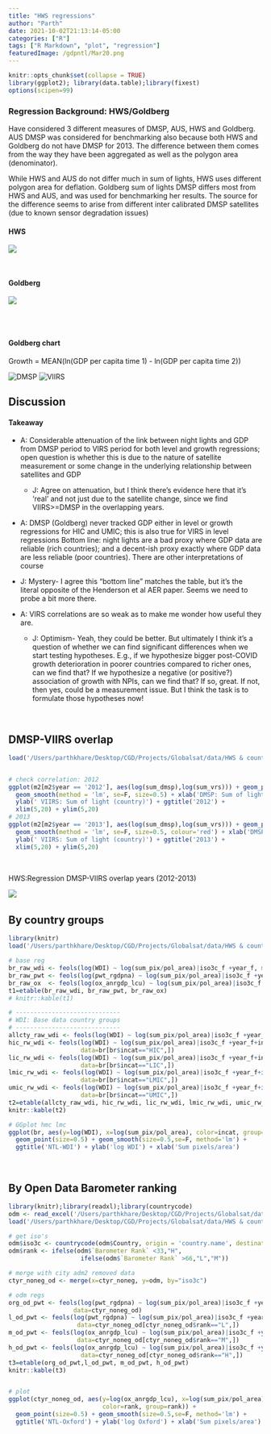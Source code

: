 ```yaml
---
title: "HWS regressions"
author: "Parth"
date: 2021-10-02T21:13:14-05:00
categories: ["R"]
tags: ["R Markdown", "plot", "regression"]
featuredImage: /gdpntl/Mar20.png
---
```




```r
knitr::opts_chunk$set(collapse = TRUE)
library(ggplot2); library(data.table);library(fixest)
options(scipen=99)
```

### Regression Background: HWS/Goldberg
Have considered 3 different measures of DMSP, AUS, HWS and Goldberg. AUS DMSP was considered for benchmarking also because both HWS and Goldberg do not have DMSP for 2013.
The difference between them comes from the way they have been aggregated as well as the polygon area (denominator).
 
While HWS and AUS do not differ much in sum of lights, HWS uses different polygon area for deflation. Goldberg sum of lights DMSP differs most from HWS and AUS, and was used for benchmarking her results. The source for the difference seems to arise from different inter calibrated DMSP satellites (due to known sensor degradation issues)

#### HWS

![](/gdpntl/HWS1_Aug21.jpg)

&nbsp;
<br /> 

#### Goldberg

![](/gdpntl/Goldberg_Aug21.png)


<br /> 
&nbsp;

#### Goldberg chart
Growth =  MEAN(ln(GDP per capita time 1) - ln(GDP per capita time 2))


![DMSP](/gdpntl/Goldberg_org.png)
![VIIRS](/gdpntl/Goldberg_rep.png)

## Discussion

#### Takeaway
- A: Considerable attenuation of the link between night lights and GDP from DMSP period to VIRS period for both level and growth regressions; open question is whether this is due to the nature of satellite measurement or some change in the underlying relationship between satellites and GDP
  - J: Agree on attenuation, but I think there’s evidence here that it’s ‘real’ and not just due to the satellite change, since we find VIIRS>=DMSP in the overlapping years.
  
- A: DMSP (Goldberg) never tracked GDP either in level or growth regressions for HIC and UMIC; this is also true for VIRS in level regressions
Bottom line: night lights are a bad proxy where GDP data are reliable (rich countries); and a decent-ish proxy exactly where GDP data are less reliable (poor countries). There are other interpretations of course
 - J: Mystery- I agree this “bottom line” matches the table, but it’s the literal opposite of the Henderson et al AER paper. Seems we need to probe a bit more there.

- A: VIRS correlations are so weak as to make me wonder how useful they are. 
  - J: Optimism- Yeah, they could be better. But ultimately I think it’s a question of whether we can find significant differences when we start testing hypotheses. E.g., if we hypothesize bigger post-COVID growth deterioration in poorer countries compared to richer ones, can we find that? If we hypothesize a negative (or positive?) association of growth with NPIs, can we find that? If so, great. If not, then yes, could be a measurement issue. But I think the task is to formulate those hypotheses now!
  
&nbsp;&nbsp;
  
## DMSP-VIIRS overlap
```r
load('/Users/parthkhare/Desktop/CGD/Projects/Globalsat/data/HWS & country level/overlap12-13.RData')


# check correlation: 2012
ggplot(m2[m2$year == '2012'], aes(log(sum_dmsp),log(sum_vrs))) + geom_point() +
  geom_smooth(method = 'lm', se=F, size=0.5) + xlab('DMSP: Sum of lights (country)') + 
  ylab(' VIIRS: Sum of light (country)') + ggtitle('2012') + 
  xlim(5,20) + ylim(5,20)
# 2013  
ggplot(m2[m2$year == '2013'], aes(log(sum_dmsp),log(sum_vrs))) + geom_point() +
  geom_smooth(method = 'lm', se=F, size=0.5, colour='red') + xlab('DMSP: Sum of lights (country)') + 
  ylab(' VIIRS: Sum of light (country)') + ggtitle('2013') +
  xlim(5,20) + ylim(5,20)
```

&nbsp;

HWS:Regression DMSP-VIIRS overlap years (2012-2013)

![](/gdpntl/DMVR-HWS.png)
&nbsp;&nbsp;&nbsp;


## By country groups
```r
library(knitr)
load('/Users/parthkhare/Desktop/CGD/Projects/Globalsat/data/HWS & country level/country_year regdata/Ctyr_Jul1_BaseregHML.RData')

# base reg
br_raw_wdi <- feols(log(WDI) ~ log(sum_pix/pol_area)|iso3c_f +year_f, model='within',data=br)
br_raw_pwt <- feols(log(pwt_rgdpna) ~ log(sum_pix/pol_area)|iso3c_f +year_f, model='within',data=br)
br_raw_ox  <- feols(log(ox_anrgdp_lcu) ~ log(sum_pix/pol_area)|iso3c_f +year_f, model='within',data=br)
t1=etable(br_raw_wdi, br_raw_pwt, br_raw_ox)
# knitr::kable(t1)

# -----------------------------
# WDI: Base data country groups
# -----------------------------
allcty_raw_wdi <- feols(log(WDI) ~ log(sum_pix/pol_area)|iso3c_f +year_f, model='within',data=br)
hic_rw_wdi <- feols(log(WDI) ~ log(sum_pix/pol_area)|iso3c_f +year_f+incat, model='within',
                    data=br[br$incat=="HIC",])
lic_rw_wdi <- feols(log(WDI) ~ log(sum_pix/pol_area)|iso3c_f +year_f+incat, model='within',
                    data=br[br$incat=="LIC",])
lmic_rw_wdi <- feols(log(WDI) ~ log(sum_pix/pol_area)|iso3c_f +year_f+incat, model='within',
                    data=br[br$incat=="LMIC",])
umic_rw_wdi <- feols(log(WDI) ~ log(sum_pix/pol_area)|iso3c_f +year_f+incat, model='within',
                    data=br[br$incat=="UMIC",])
t2=etable(allcty_raw_wdi, hic_rw_wdi, lic_rw_wdi, lmic_rw_wdi, umic_rw_wdi)
knitr::kable(t2)

# GGplot hmc lmc
ggplot(br, aes(y=log(WDI), x=log(sum_pix/pol_area), color=incat, group=incat)) +
  geom_point(size=0.5) + geom_smooth(size=0.5,se=F, method='lm') +
  ggtitle('NTL-WDI') + ylab('log WDI') + xlab('Sum pixels/area')


```

&nbsp;&nbsp;&nbsp;

## By Open Data Barometer ranking
```r
library(knitr);library(readxl);library(countrycode)
odm <- read_excel('/Users/parthkhare/Desktop/CGD/Projects/Globalsat/data/country data quality/Opendatabarm.xlsx')
load('/Users/parthkhare/Desktop/CGD/Projects/Globalsat/data/HWS & country level/country_year regdata/Ctyr_Jul1_Negadm2rmvd.RData')

# get iso's
odm$iso3c <- countrycode(odm$Country, origin = 'country.name', destination = 'iso3c')
odm$rank <- ifelse(odm$`Barometer Rank` <33,"H",
                    ifelse(odm$`Barometer Rank` >66,"L","M"))

# merge with city adm2 removed data
ctyr_noneg_od <- merge(x=ctyr_noneg, y=odm, by="iso3c")

# odm regs
org_od_pwt <- feols(log(pwt_rgdpna) ~ log(sum_pix/pol_area)|iso3c_f +year_f+rank, model='within',
                  data=ctyr_noneg_od)
l_od_pwt <- feols(log(pwt_rgdpna) ~ log(sum_pix/pol_area)|iso3c_f +year_f+rank, model='within',
                   data=ctyr_noneg_od[ctyr_noneg_od$rank=="L",])
m_od_pwt <- feols(log(ox_anrgdp_lcu) ~ log(sum_pix/pol_area)|iso3c_f +year_f+rank, model='within',
                   data=ctyr_noneg_od[ctyr_noneg_od$rank=="M",])
h_od_pwt <- feols(log(ox_anrgdp_lcu) ~ log(sum_pix/pol_area)|iso3c_f +year_f+rank, model='within',
                    data=ctyr_noneg_od[ctyr_noneg_od$rank=="H",])
t3=etable(org_od_pwt,l_od_pwt, m_od_pwt, h_od_pwt)
knitr::kable(t3)


# plot
ggplot(ctyr_noneg_od, aes(y=log(ox_anrgdp_lcu), x=log(sum_pix/pol_area), 
                          color=rank, group=rank)) + 
  geom_point(size=0.5) + geom_smooth(size=0.5,se=F, method='lm') +
  ggtitle('NTL-Oxford') + ylab('log Oxford') + xlab('Sum pixels/area')
```




